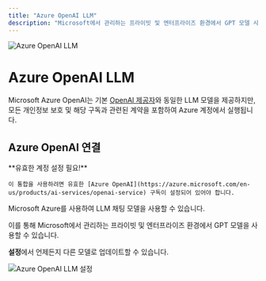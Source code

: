 ```yaml
---
title: "Azure OpenAI LLM"
description: "Microsoft에서 관리하는 프라이빗 및 엔터프라이즈 환경에서 GPT 모델 사용하기."
---
```



<Image
  src="/images/anythingllm-setup/llm-configuration/cloud/azure-openai/header-image.png"
  height={1080}
  width={1920}
  quality={100}
  alt="Azure OpenAI LLM"
/>

# Azure OpenAI LLM

Microsoft Azure OpenAI는 기본 [OpenAI 제공자](openai)와 동일한 LLM 모델을 제공하지만, 모든 개인정보 보호 및 해당 구독과 관련된 계약을 포함하여 Azure 계정에서 실행됩니다.

## Azure OpenAI 연결

<Callout type="info" emoji="️💡">
  **유효한 계정 설정 필요!**

    이 통합을 사용하려면 유효한 [Azure OpenAI](https://azure.microsoft.com/en-us/products/ai-services/openai-service) 구독이 설정되어 있어야 합니다.

</Callout>

Microsoft Azure를 사용하여 LLM 채팅 모델을 사용할 수 있습니다.

이를 통해 Microsoft에서 관리하는 프라이빗 및 엔터프라이즈 환경에서 GPT 모델을 사용할 수 있습니다.

**설정**에서 언제든지 다른 모델로 업데이트할 수 있습니다.

<Image
  src="/images/anythingllm-setup/llm-configuration/cloud/azure-openai/azure-openai-llm.png"
  height={1080}
  width={1920}
  quality={100}
  alt="Azure OpenAI LLM 설정"
/>
